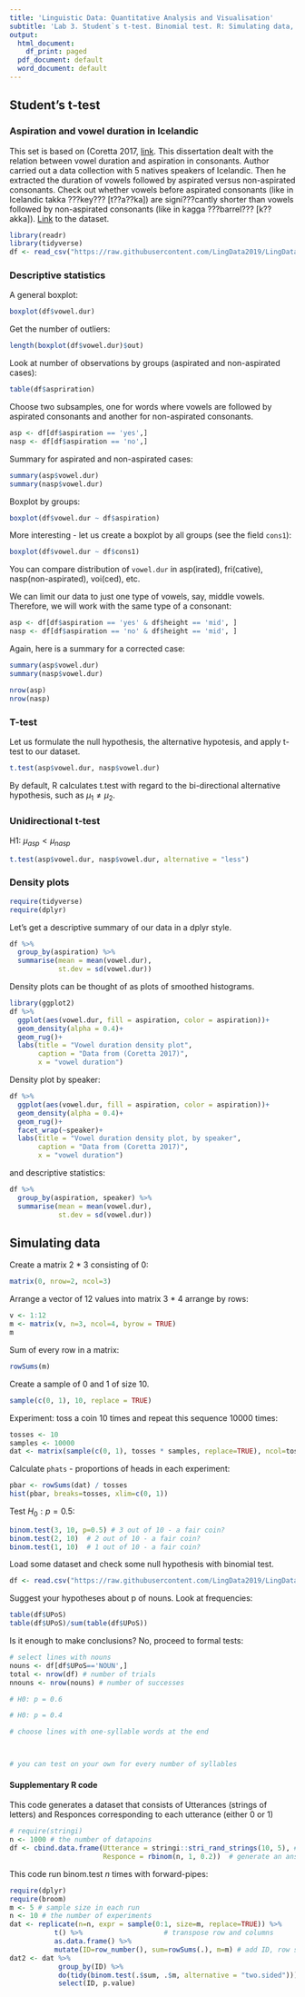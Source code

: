 ```yaml
---
title: 'Linguistic Data: Quantitative Analysis and Visualisation'
subtitle: 'Lab 3. Student`s t-test. Binomial test. R: Simulating data, matrices, boxplots'
output:
  html_document:
    df_print: paged
  pdf_document: default
  word_document: default
---
```


## Student's t-test

### Aspiration and vowel duration in Icelandic 

This set is based on (Coretta 2017, [link](https://goo.gl/NrfgJm). This dissertation dealt with the relation between vowel duration and aspiration in consonants. Author carried out a data collection with 5 natives speakers of Icelandic. Then he extracted the duration of vowels followed by aspirated versus non-aspirated consonants. Check out whether vowels before aspirated consonants (like in Icelandic takka ???key??? [t??a??ka]) are signi???cantly shorter than vowels followed by non-aspirated consonants (like in kagga ???barrel??? [k??akka]).
[Link](https://raw.githubusercontent.com/LingData2019/LingData2020/master/data/icelandic.csv) to the dataset.

```r
library(readr)
library(tidyverse)
df <- read_csv("https://raw.githubusercontent.com/LingData2019/LingData2020/master/data/icelandic.csv")
```

### Descriptive statistics

A general boxplot:

```r
boxplot(df$vowel.dur)
```

Get the number of outliers:

```r
length(boxplot(df$vowel.dur)$out)
```

Look at number of observations by groups (aspirated and non-aspirated cases):

```r
table(df$aspriration)
```

Choose two subsamples, one for words where vowels are followed by aspirated consonants and another for non-aspirated consonants.

```r
asp <- df[df$aspiration == 'yes',]
nasp <- df[df$aspiration == 'no',]
```

Summary for aspirated and non-aspirated cases:

```r
summary(asp$vowel.dur)
summary(nasp$vowel.dur)
```

Boxplot by groups:

```r
boxplot(df$vowel.dur ~ df$aspiration)
```

More interesting - let us create a boxplot by all groups (see the field `cons1`):

```r
boxplot(df$vowel.dur ~ df$cons1)
```

You can compare distribution of `vowel.dur` in asp(irated), fri(cative), nasp(non-aspirated), voi(ced), etc.

We can limit our data to just one type of vowels, say, middle vowels. Therefore, we will work with the same type of a consonant:

```r
asp <- df[df$aspiration == 'yes' & df$height == 'mid', ]
nasp <- df[df$aspiration == 'no' & df$height == 'mid', ]
```

Again, here is a summary for a corrected case:

```r
summary(asp$vowel.dur)
summary(nasp$vowel.dur)

nrow(asp)
nrow(nasp)
```

### T-test

Let us formulate the null hypothesis, the alternative hypotesis, and apply t-test to our dataset.

```r
t.test(asp$vowel.dur, nasp$vowel.dur)
```

By default, R calculates t.test with regard to the bi-directional alternative hypothesis, such as $\mu_1 \neq \mu_2$.

### Unidirectional t-test

H1: $\mu_{asp} \lt \mu_{nasp}$

```r
t.test(asp$vowel.dur, nasp$vowel.dur, alternative = "less")
```

### Density plots
```r
require(tidyverse)
require(dplyr)
```

Let's get a descriptive summary of our data in a dplyr style.

```r
df %>% 
  group_by(aspiration) %>%
  summarise(mean = mean(vowel.dur),
            st.dev = sd(vowel.dur))
```

Density plots can be thought of as plots of smoothed histograms.

```r
library(ggplot2)
df %>% 
  ggplot(aes(vowel.dur, fill = aspiration, color = aspiration))+
  geom_density(alpha = 0.4)+
  geom_rug()+
  labs(title = "Vowel duration density plot",
       caption = "Data from (Coretta 2017)",
       x = "vowel duration")
```

Density plot by speaker:

```r
df %>% 
  ggplot(aes(vowel.dur, fill = aspiration, color = aspiration))+
  geom_density(alpha = 0.4)+
  geom_rug()+
  facet_wrap(~speaker)+
  labs(title = "Vowel duration density plot, by speaker",
       caption = "Data from (Coretta 2017)",
       x = "vowel duration")
```

and descriptive statistics:

```r
df %>% 
  group_by(aspiration, speaker) %>%
  summarise(mean = mean(vowel.dur),
            st.dev = sd(vowel.dur))
```



## Simulating data 

Create a matrix 2 * 3 consisting of 0: 

```r
matrix(0, nrow=2, ncol=3)
```

Arrange a vector of 12 values into matrix 3 * 4 arrange by rows:

```r
v <- 1:12
m <- matrix(v, n=3, ncol=4, byrow = TRUE)
m
```

Sum of every row in a matrix:

```r
rowSums(m)
```

Create a sample of 0 and 1 of size 10.

```r
sample(c(0, 1), 10, replace = TRUE)
```

Experiment: toss a coin 10 times and repeat this sequence 10000 times:

```r
tosses <- 10
samples <- 10000
dat <- matrix(sample(c(0, 1), tosses * samples, replace=TRUE), ncol=tosses, byrow=TRUE)
```

Calculate `phats` - proportions of heads in each experiment:

```r
pbar <- rowSums(dat) / tosses
hist(pbar, breaks=tosses, xlim=c(0, 1))
```

Test $H_0: p = 0.5$:

```r
binom.test(3, 10, p=0.5) # 3 out of 10 - a fair coin?
binom.test(2, 10)  # 2 out of 10 - a fair coin?
binom.test(1, 10)  # 1 out of 10 - a fair coin?
```

Load some dataset and check some null hypothesis with binomial test.

```r
df <- read.csv("https://raw.githubusercontent.com/LingData2019/LingData2020/master/data/poetry_last_in_lines.csv", sep = "\t")
```

Suggest your hypotheses about p of nouns. Look at frequencies:

```r
table(df$UPoS)
table(df$UPoS)/sum(table(df$UPoS))
```

Is it enough to make conclusions? No, proceed to formal tests:

```r
# select lines with nouns
nouns <- df[df$UPoS=='NOUN',]
total <- nrow(df) # number of trials
nnouns <- nrow(nouns) # number of successes
```

```r
# H0: p = 0.6

```

```r
# H0: p = 0.4

```

```r
# choose lines with one-syllable words at the end




```

```r
# you can test on your own for every number of syllables


```

 
#### Supplementary R code

This code generates a dataset that consists of Utterances (strings of letters) and Responces corresponding to each utterance (either 0 or 1)
```r
# require(stringi)
n <- 1000 # the number of datapoins
df <- cbind.data.frame(Utterance = stringi::stri_rand_strings(10, 5), # generate a random string
                       Responce = rbinom(n, 1, 0.2))  # generate an answer (either 0 ot 1) randomly with p(1) = 0.2
```

This code run binom.test $n$ times with forward-pipes:
```r
require(dplyr)
require(broom)
m <- 5 # sample size in each run
n <- 10 # the number of experiments
dat <- replicate(n=n, expr = sample(0:1, size=m, replace=TRUE)) %>% 
           t() %>%                    # transpose row and columns
           as.data.frame() %>% 
           mutate(ID=row_number(), sum=rowSums(.), m=m) # add ID, row sums, sample size
dat2 <- dat %>% 
            group_by(ID) %>%
            do(tidy(binom.test(.$sum, .$m, alternative = "two.sided"))) %>%
            select(ID, p.value)
```
